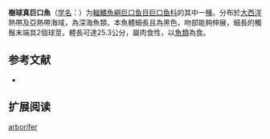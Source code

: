 {{Speciesbox
| name = 樹球真巨口魚
| status = NE
| status_system = IUCN3.1
| image = 
| genus = Eustomias
| species = arborifer
| authority = [[Parr|Parr]], 1927
| synonyms = *''Eustomias bibulbosus arborifer''<br /><small>Parr, 1927</small>
}}

'''樹球真巨口魚'''（[[学名|学名]]：{{lang|la|''Eustomias arborifer ''}}）为[[輻鰭魚綱|輻鰭魚綱]][[巨口鱼目|巨口鱼目]][[巨口鱼科|巨口鱼科]]的其中一[[種|種]]。分布於[[大西洋|大西洋]]熱帶及亞熱帶海域，為深海魚類，本魚體細長且為黑色，吻部能夠伸展，細長的觸鬚末端具2個球莖，體長可達25.3公分，屬肉食性，以[[魚類|魚類]]為食。

== 参考文献 ==
{{refbegin}}
*{{FishBase_species|genus=Eustomias|species=arborifer |year=2012|month=2}}
{{refend}}

== 扩展阅读 ==
{{refbegin}}
{{wikispecies-inline|Eustomias arborifer |樹球真巨口魚}}
{{refend}}
{{Taxonbar|from=Q1108046}}

[[Category:真巨口鱼属|arborifer]]